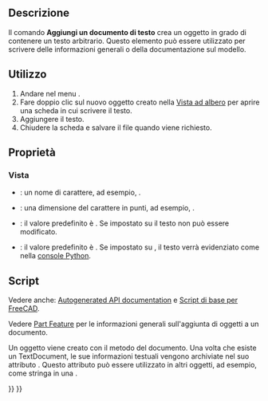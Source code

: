 <languages/>

<div class="mw-translate-fuzzy">
{{Docnav/it
|[[Std_ProjectUtil/it|Utilità di progetto]]
|[[Std_DemoMode/it|Visualizza rotazione oggetti]]
|[[Std_Tools_Menu/it|Menu Strumenti]]
|IconL=Std_ProjectUtil.svg
|IconR=Std_DemoMode.svg
|IconC=Freecad.svg
}}
</div>

{{GuiCommand/it
|Name=Std_TextDocument
|Name/it=Aggiungi un documento di testo
|MenuLocation=Strumenti → Aggiungi un documento di testo
|Workbenches=Tutti
|Version=0.19
|SeeAlso=[[Draft ShapeString/it|Forma da testo di Draft]], [[Draft Text/it|Testo di Draft]]
}}

<span id="Description"></span>
==Descrizione==

Il comando '''Aggiungi un documento di testo''' crea un oggetto in grado di contenere un testo arbitrario. Questo elemento può essere utilizzato per scrivere delle informazioni generali o della documentazione sul modello.

<span id="Usage"></span>
==Utilizzo==

# Andare nel menu {{MenuCommand|Strumenti →  [[Image:Std_TextDocument.svg|16px]]Aggiungi un documento di testo}}.
# Fare doppio clic sul nuovo oggetto creato nella [[Tree_view/it|Vista ad albero]] per aprire una scheda in cui scrivere il testo.
# Aggiungere il testo.
# Chiudere la scheda e salvare il file quando viene richiesto.

<span id="Properties"></span>
==Proprietà==

<span id="View"></span>
===Vista===

{{TitleProperty|Editor}}

* {{PropertyView|Font Name|Font}}: un nome di carattere, ad esempio, {{Value|Ubuntu Mono}}.
* {{PropertyView|Font Size|Float}}: una dimensione del carattere in punti, ad esempio, {{Value|11}}.
* {{PropertyView|Read Only|Bool}}: il valore predefinito è {{FALSE}}. Se impostato su {{TRUE}} il testo non può essere modificato.
* {{PropertyView|Syntax Highlighter|Enumeration}}: il valore predefinito è {{Value|None}}. Se impostato su {{Value|Python}}, il testo verrà evidenziato come nella [[Python_console/it|console Python]].

<span id="Scripting"></span>
==Script==

Vedere anche: [https://freecad.github.io/SourceDoc/ Autogenerated API documentation] e [[FreeCAD_Scripting_Basics/it|Script di base per FreeCAD]].

Vedere [[Part_Feature/it|Part Feature]] per le informazioni generali sull'aggiunta di oggetti a un documento.

<div class="mw-translate-fuzzy">
Un oggetto {{incode|App::TextDocument}} viene creato con il metodo {{incode|addObject()}} del documento. Una volta che esiste un TextDocument, le sue informazioni testuali vengono archiviate nel suo attributo {{incode|Text}}. Questo attributo può essere utilizzato in altri oggetti, ad esempio, come stringa in una {{Button|[[Image:Draft_ShapeString.svg|16px]] [[Draft_ShapeString/it|Forma da testo]] di Draft}} .
</div>

{{Code|code=
import FreeCAD as App
import Draft

doc = App.newDocument()
obj = doc.addObject("App::TextDocument", "Text_document")
obj.Text = "textual information"
doc.recompute()

obj2 = Draft.makeShapeString(obj.Text, "/usr/share/fonts/truetype/dejavu/DejaVuSans.ttf", 10)
doc.recompute()
}}


<div class="mw-translate-fuzzy">
{{Docnav/it
|[[Std_ProjectUtil/it|Utilità di progetto]]
|[[Std_DemoMode/it|Visualizza rotazione oggetti]]
|[[Std_Tools_Menu/it|Menu Strumenti]]
|IconL=Std_ProjectUtil.svg
|IconR=Std_DemoMode.svg
|IconC=Freecad.svg
}}
</div>

{{Std_Base_navi{{#translation:}}}}
{{Userdocnavi{{#translation:}}}}